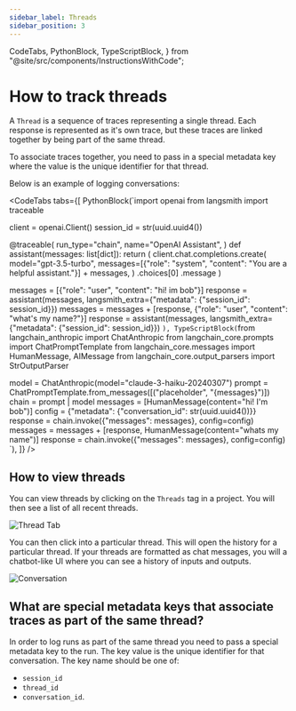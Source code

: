 ```yaml
---
sidebar_label: Threads
sidebar_position: 3
---
```


  CodeTabs,
  PythonBlock,
  TypeScriptBlock,
} from "@site/src/components/InstructionsWithCode";

# How to track threads

A `Thread` is a sequence of traces representing a single thread. Each response is represented as it's own trace, but these traces are linked together by being part of the same thread.

To associate traces together, you need to pass in a special metadata key where the value is the unique identifier for that thread.

Below is an example of logging conversations:

<CodeTabs
  tabs={[
    PythonBlock(`import openai
from langsmith import traceable

client = openai.Client()
session_id = str(uuid.uuid4())

@traceable(
run_type="chain",
name="OpenAI Assistant",
)
def assistant(messages: list[dict]):
return (
client.chat.completions.create(
model="gpt-3.5-turbo",
messages=[{"role": "system", "content": "You are a helpful assistant."}] + messages,
)
.choices[0]
.message
)

messages = [{"role": "user", "content": "hi! im bob"}]
response = assistant(messages, langsmith_extra={"metadata": {"session_id": session_id}})
messages = messages + [response, {"role": "user", "content": "what's my name?"}]
response = assistant(messages, langsmith_extra={"metadata": {"session_id": session_id}})
`),
    TypeScriptBlock(`from langchain_anthropic import ChatAnthropic
from langchain_core.prompts import ChatPromptTemplate
from langchain_core.messages import HumanMessage, AIMessage
from langchain_core.output_parsers import StrOutputParser

model = ChatAnthropic(model="claude-3-haiku-20240307")
prompt = ChatPromptTemplate.from_messages([("placeholder", "{messages}")])
chain = prompt | model
messages = [HumanMessage(content="hi! I'm bob")]
config = {"metadata": {"conversation_id": str(uuid.uuid4())}}
response = chain.invoke({"messages": messages}, config=config)
messages = messages + [response, HumanMessage(content="whats my name")]
response = chain.invoke({"messages": messages}, config=config)
`),
]}
/>

## How to view threads

You can view threads by clicking on the `Threads` tag in a project. You will then see a list of all recent threads.

![Thread Tab](../static/convo_tab.png)

You can then click into a particular thread. This will open the history for a particular thread. If your threads are formatted as chat messages, you will a chatbot-like UI where you can see a history of inputs and outputs.

![Conversation](../static/convo.png)

## What are special metadata keys that associate traces as part of the same thread?

In order to log runs as part of the same thread you need to pass a special metadata key to the run. The key value is the unique identifier for that conversation.
The key name should be one of:

- `session_id`
- `thread_id`
- `conversation_id`.
